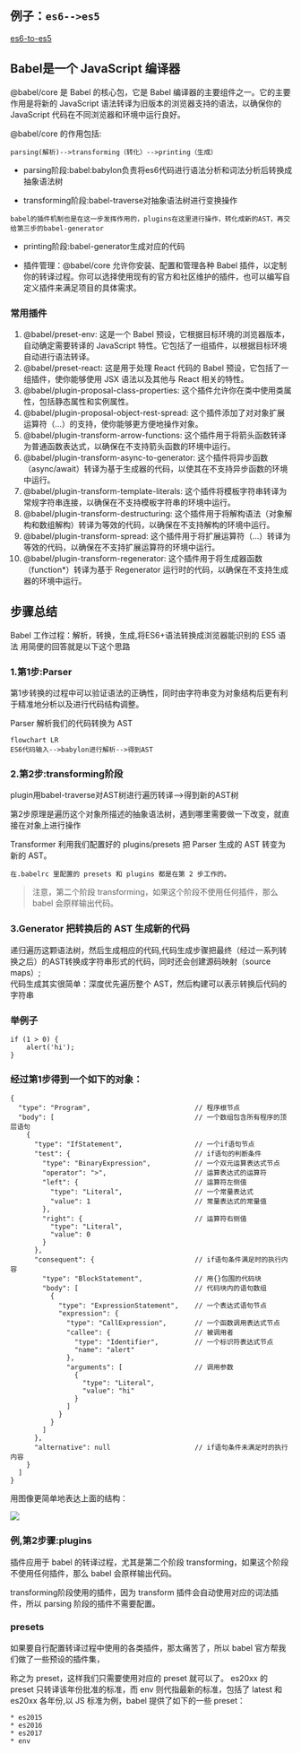 ## 例子：`es6-->es5`
[es6-to-es5](https://github.com/huiruo/es6-to-es5)

## Babel是一个 JavaScript 编译器
@babel/core 是 Babel 的核心包，它是 Babel 编译器的主要组件之一。它的主要作用是将新的 JavaScript 语法转译为旧版本的浏览器支持的语法，以确保你的 JavaScript 代码在不同浏览器和环境中运行良好。

@babel/core 的作用包括:
```
parsing(解析)-->transforming（转化）-->printing（生成）
```

* parsing阶段:babel:babylon负责将es6代码进行语法分析和词法分析后转换成抽象语法树

* transforming阶段:babel-traverse对抽象语法树进行变换操作
```
babel的插件机制也是在这一步发挥作用的，plugins在这里进行操作，转化成新的AST，再交给第三步的babel-generator
```
* printing阶段:babel-generator生成对应的代码

* 插件管理：@babel/core 允许你安装、配置和管理各种 Babel 插件，以定制你的转译过程。你可以选择使用现有的官方和社区维护的插件，也可以编写自定义插件来满足项目的具体需求。

### 常用插件
1. @babel/preset-env: 这是一个 Babel 预设，它根据目标环境的浏览器版本，自动确定需要转译的 JavaScript 特性。它包括了一组插件，以根据目标环境自动进行语法转译。
2. @babel/preset-react: 这是用于处理 React 代码的 Babel 预设，它包括了一组插件，使你能够使用 JSX 语法以及其他与 React 相关的特性。
3. @babel/plugin-proposal-class-properties: 这个插件允许你在类中使用类属性，包括静态属性和实例属性。
4. @babel/plugin-proposal-object-rest-spread: 这个插件添加了对对象扩展运算符（...）的支持，使你能够更方便地操作对象。
5. @babel/plugin-transform-arrow-functions: 这个插件用于将箭头函数转译为普通函数表达式，以确保在不支持箭头函数的环境中运行。
6. @babel/plugin-transform-async-to-generator: 这个插件将异步函数（async/await）转译为基于生成器的代码，以使其在不支持异步函数的环境中运行。
7. @babel/plugin-transform-template-literals: 这个插件将模板字符串转译为常规字符串连接，以确保在不支持模板字符串的环境中运行。
8. @babel/plugin-transform-destructuring: 这个插件用于将解构语法（对象解构和数组解构）转译为等效的代码，以确保在不支持解构的环境中运行。
9. @babel/plugin-transform-spread: 这个插件用于将扩展运算符（...）转译为等效的代码，以确保在不支持扩展运算符的环境中运行。
10. @babel/plugin-transform-regenerator: 这个插件用于将生成器函数（function*）转译为基于 Regenerator 运行时的代码，以确保在不支持生成器的环境中运行。


## 步骤总结
Babel 工作过程：解析，转换，生成,将ES6+语法转换成浏览器能识别的 ES5 语法
用简便的回答就是以下这个思路


### 1.第1步:Parser
第1步转换的过程中可以验证语法的正确性，同时由字符串变为对象结构后更有利于精准地分析以及进行代码结构调整。

Parser 解析我们的代码转换为 AST
```mermaid
flowchart LR
ES6代码输入-->babylon进行解析-->得到AST
```

### 2.第2步:transforming阶段 
plugin用babel-traverse对AST树进行遍历转译-->得到新的AST树

第2步原理是遍历这个对象所描述的抽象语法树，遇到哪里需要做一下改变，就直接在对象上进行操作

Transformer 利用我们配置好的 plugins/presets 把 Parser 生成的 AST 转变为 新的 AST。
```
在.babelrc 里配置的 presets 和 plugins 都是在第 2 步工作的。
```
>注意，第二个阶段 transforming，如果这个阶段不使用任何插件，那么 babel 会原样输出代码。

### 3.Generator 把转换后的 AST 生成新的代码
递归遍历这颗语法树，然后生成相应的代码,代码生成步骤把最终（经过一系列转换之后）的AST转换成字符串形式的代码，同时还会创建源码映射（source maps）;<br/>代码生成其实很简单：深度优先遍历整个 AST，然后构建可以表示转换后代码的字符串

### 举例子
```
if (1 > 0) {
    alert('hi');
}
```

### 经过第1步得到一个如下的对象：
```
{
  "type": "Program",                          // 程序根节点
  "body": [                                   // 一个数组包含所有程序的顶层语句
    {
      "type": "IfStatement",                  // 一个if语句节点
      "test": {                               // if语句的判断条件
        "type": "BinaryExpression",           // 一个双元运算表达式节点
        "operator": ">",                      // 运算表达式的运算符
        "left": {                             // 运算符左侧值
          "type": "Literal",                  // 一个常量表达式
          "value": 1                          // 常量表达式的常量值
        },
        "right": {                            // 运算符右侧值
          "type": "Literal",
          "value": 0
        }
      },
      "consequent": {                         // if语句条件满足时的执行内容
        "type": "BlockStatement",             // 用{}包围的代码块
        "body": [                             // 代码块内的语句数组
          {
            "type": "ExpressionStatement",    // 一个表达式语句节点
            "expression": {
              "type": "CallExpression",       // 一个函数调用表达式节点
              "callee": {                     // 被调用者
                "type": "Identifier",         // 一个标识符表达式节点
                "name": "alert"
              },
              "arguments": [                  // 调用参数
                {
                  "type": "Literal",
                  "value": "hi"
                }
              ]
            }
          }
        ]
      },
      "alternative": null                     // if语句条件未满足时的执行内容
    }
  ]
}
```
用图像更简单地表达上面的结构：

![](../assets/img-build/图2-描述AST.png)

### 例,第2步骤:plugins
插件应用于 babel 的转译过程，尤其是第二个阶段 transforming，如果这个阶段不使用任何插件，那么 babel 会原样输出代码。

transforming阶段使用的插件，因为 transform 插件会自动使用对应的词法插件，所以 parsing 阶段的插件不需要配置。

### presets
如果要自行配置转译过程中使用的各类插件，那太痛苦了，所以 babel 官方帮我们做了一些预设的插件集，

称之为 preset，这样我们只需要使用对应的 preset 就可以了。
es20xx 的 preset 只转译该年份批准的标准，而 env 则代指最新的标准，包括了 latest 和 es20xx 各年份,以 JS 标准为例，babel 提供了如下的一些 preset：
```
* es2015
* es2016
* es2017
* env
```




